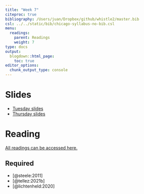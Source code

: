 ```yaml
---
title: "Week 7"
citeproc: true
bibliography: /Users/juan/Dropbox/github/whistle2/master.bib
csl: ../../static/bib/chicago-syllabus-no-bib.csl
menu: 
  readings:
    parent: Readings
    weight: 7
type: docs
output:
  blogdown::html_page:
    toc: true
editor_options: 
  chunk_output_type: console
---
```



# Slides


- [Tuesday slides](/slides/06-colombia-I.pdf)
- [Thursday slides](/slides/06-colombia-II.pdf)


# Reading

[All readings can be accessed here.](https://www.dropbox.com/sh/pide0ytvjrnbp0q/AADaIbprAmBQERw4UwWleAVba?dl=0)

## Required

- [@steele:2011]
- [@tellez:2021b]
- [@lichtenheld:2020]